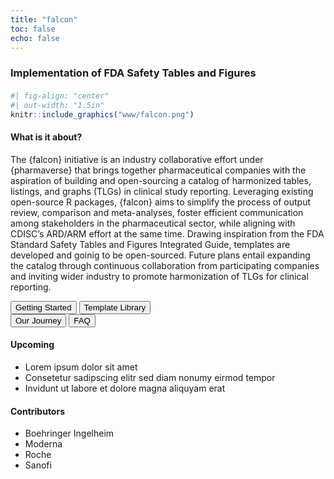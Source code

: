 ```yaml
---
title: "falcon"
toc: false
echo: false
---
```


### Implementation of FDA Safety Tables and Figures

#### 

```r
#| fig-align: "center"
#| out-width: "1.5in"
knitr::include_graphics("www/falcon.png")
```

#### What is it about?

The {falcon} initiative is an industry collaborative effort under {pharmaverse} that brings together pharmaceutical companies with the aspiration of building and open-sourcing a catalog of harmonized tables, listings, and graphs (TLGs) in clinical study reporting. Leveraging existing open-source R packages, {falcon} aims to simplify the process of output review, comparison and meta-analyses, foster efficient communication among stakeholders in the pharmaceutical sector, while aligning with CDISC's ARD/ARM effort at the same time. Drawing inspiration from the FDA Standard Safety Tables and Figures Integrated Guide, templates are developed and goinig to be open-sourced. Future plans entail expanding the catalog through continuous collaboration from participating companies and inviting wider industry to promote harmonization of TLGs for clinical reporting. 

<div class="divButton">
<button onclick="window.location.href = 'getting_started.html';" class="button">Getting Started</button>
<button onclick="window.location.href = 'template_library.html';" class="button">Template Library</button> 
</div> 

<div class="divButton">
<button onclick="window.location.href = 'our_journey.html';" class="button">Our Journey</button>
<button onclick="window.location.href = 'faq.html';" class="button">FAQ</button>
</div>

#### Upcoming

-   Lorem ipsum dolor sit amet
-   Consetetur sadipscing elitr sed diam nonumy eirmod tempor
-   Invidunt ut labore et dolore magna aliquyam erat

#### Contributors

-   Boehringer Ingelheim
-   Moderna
-   Roche
-   Sanofi
